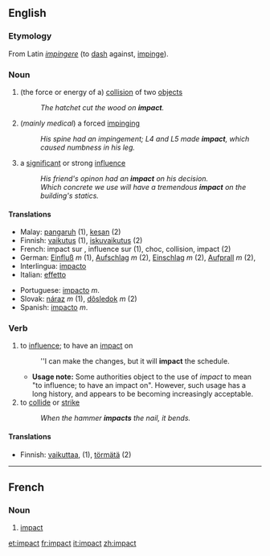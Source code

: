 ==English==
===Etymology===
From Latin ''[[impingere]]'' (to [[dash]] against, [[impinge]]).

===Noun===
{{en-noun|impact|impacts}}
# (the force or energy of a) [[collision]] of two [[object]]s
#:''The hatchet cut the wood on '''impact'''.''
# (''mainly medical'') a forced [[impinge|impinging]]
#:''His spine had an impingement; L4 and L5 made '''impact''', which caused numbness in his leg.''
# a [[significant]] or strong [[influence]]
#:''His friend's opinon had an '''impact''' on his decision.''
#:''Which concrete we use will have a tremendous '''impact''' on the building's statics.''

====Translations====
{{top}}
*Malay: [[pangaruh]] (1), [[kesan]] (2)
*Finnish: [[vaikutus]] (1), [[iskuvaikutus]] (2)
*French: impact sur , influence sur (1), choc, collision, impact (2)
*German: [[Einfluß]] ''m'' (1), [[Aufschlag]] ''m'' (2), [[Einschlag]] ''m'' (2), [[Aufprall]] ''m'' (2),
*Interlingua: [[impacto]] 
*Italian: [[effetto]] 
{{mid}}
*Portuguese: [[impacto]] ''m''.
*Slovak: [[náraz]] ''m'' (1), [[dôsledok]] ''m'' (2)
*Spanish: [[impacto]] ''m''. 
{{bottom}}

===Verb===
{{en-verb|impact|impacts|impacted|impacting}}
#to [[influence]]; to have an [[impact#Noun|impact]] on
#:''I can make the changes, but it will '''impact''' the schedule.
#*'''Usage note:''' Some authorities object to the use of ''impact'' to mean "to influence; to have an impact on". However, such usage has a long history, and appears to be becoming increasingly acceptable.
#to [[collide]] or [[strike]]
#:''When the hammer '''impacts''' the nail, it bends.''

====Translations====
*Finnish: [[vaikuttaa]], (1), [[törmätä]] (2)

----

== French ==
=== Noun ===
# [[impact]]

[[et:impact]]
[[fr:impact]]
[[it:impact]]
[[zh:impact]]